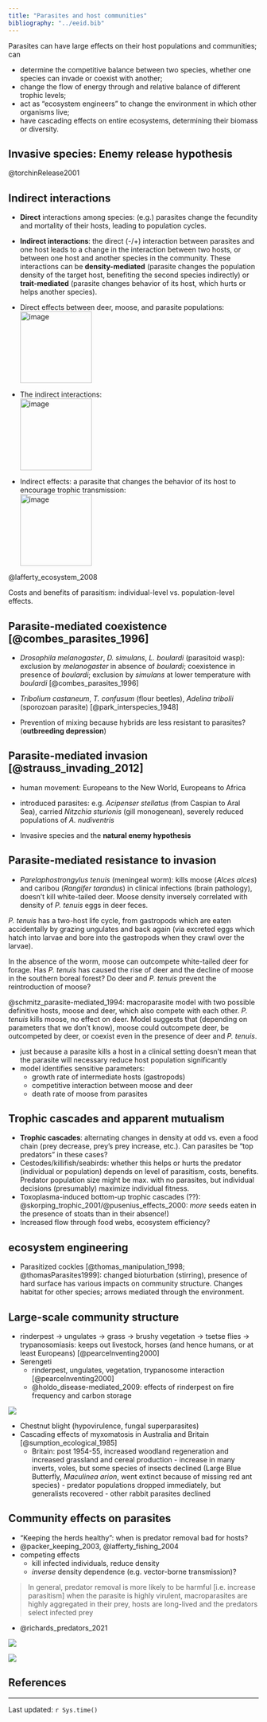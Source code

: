 ```yaml
---
title: "Parasites and host communities"
bibliography: "../eeid.bib"
---
```


Parasites can have large effects on their host populations and communities; can

- determine the competitive balance between two species, whether one species can invade or coexist with another;
- change the flow of energy through and relative balance of different trophic levels;
- act as "ecosystem engineers" to change the environment in which other organisms live;
-   have cascading effects on entire ecosystems, determining their biomass or diversity.

## Invasive species: Enemy release hypothesis

@torchinRelease2001

## Indirect interactions

- **Direct** interactions among species: (e.g.) parasites change the
fecundity and mortality of their hosts, leading to population cycles.
- **Indirect interactions**: the direct (-/+) interaction between
parasites and one host leads to a change in the interaction between two
hosts, or between one host and another species in the community. These
interactions can be **density-mediated** (parasite changes the
population density of the target host, benefiting the second species
indirectly) or **trait-mediated** (parasite changes behavior of its
host, which hurts or helps another species).

- Direct effects between deer, moose, and parasite populations:\
![image](pix/indir1.png){height="1.5in"}

- The indirect interactions:\
![image](pix/indir2.png){height="1.5in"}

- Indirect effects: a parasite that changes the behavior of its host to
encourage trophic transmission:\
![image](pix/indir3.png){height="1.5in"}

@lafferty_ecosystem_2008

Costs and benefits of parasitism: individual-level vs. population-level
effects.

## Parasite-mediated coexistence [@combes_parasites_1996]

- *Drosophila melanogaster*, *D. simulans*, *L. boulardi* (parasitoid
wasp): exclusion by *melanogaster* in absence of *boulardi*;
coexistence in presence of *boulardi*; exclusion by *simulans* at
lower temperature with *boulardi* [@combes_parasites_1996]

- *Tribolium castaneum*, *T. confusum* (flour beetles), *Adelina
tribolii* (sporozoan parasite) [@park_interspecies_1948]

- Prevention of mixing because hybrids are less resistant to parasites? (**outbreeding depression**)

## Parasite-mediated invasion [@strauss_invading_2012]

- human movement: Europeans to the New World, Europeans to Africa
- introduced parasites: e.g. *Acipenser stellatus* (from Caspian to Aral Sea), carried *Nitzchia sturionis* (gill monogenean), severely reduced populations of *A. nudiventris*

- Invasive species and the **natural enemy hypothesis**

## Parasite-mediated resistance to invasion 

- *Parelaphostrongylus tenuis* (meningeal worm): kills moose (*Alces alces*) and caribou (*Rangifer tarandus*) in clinical infections (brain pathology), doesn't kill white-tailed deer. Moose density inversely correlated with density of *P. tenuis* eggs in deer feces.

*P. tenuis* has a two-host life cycle, from gastropods which are eaten
accidentally by grazing ungulates and back again (via excreted eggs
which hatch into larvae and bore into the gastropods when they crawl
over the larvae).

In the absence of the worm, moose can outcompete white-tailed deer for
forage. Has *P. tenuis* has caused the rise of deer and the decline of
moose in the southern boreal forest? Do deer and *P. tenuis* prevent the
reintroduction of moose?

@schmitz_parasite-mediated_1994: macroparasite model with two possible definitive
hosts, moose and deer, which also compete with each other. *P. tenuis*
kills moose, no effect on deer. Model suggests that (depending on
parameters that we don't know), moose could outcompete deer, be
outcompeted by deer, or coexist even in the presence of deer and *P.
tenuis*.

- just because a parasite kills a host in a clinical setting doesn't
mean that the parasite will necessary reduce host population
significantly
- model identifies sensitive parameters:
    - growth rate of intermediate hosts (gastropods)
    - competitive interaction between moose and deer
    - death rate of moose from parasites

## Trophic cascades and apparent mutualism

- **Trophic cascades**: alternating changes in density at odd vs. even a
food chain (prey decrease, prey's prey increase, etc.). Can parasites be
"top predators" in these cases?
- Cestodes/killifish/seabirds: whether this helps or hurts the predator
(individual or population) depends on level of parasitism, costs,
benefits. Predator population size might be max. with no parasites, but
individual decisions (presumably) maximize individual fitness.
- Toxoplasma-induced bottom-up trophic cascades (??): @skorping_trophic_2001/@pusenius_effects_2000: *more* seeds eaten in the presence of stoats than in their absence!)
- Increased flow through food webs, ecosystem efficiency?

## ecosystem engineering 

- Parasitized cockles [@thomas_manipulation_1998; @thomasParasites1999]: changed bioturbation (stirring), presence of hard surface has various impacts on community structure. Changes habitat for other species; arrows mediated through the environment.

## Large-scale community structure

- rinderpest $\to$ ungulates $\to$ grass $\to$ brushy vegetation $\to$ tsetse flies $\to$ trypanosomiasis: keeps out livestock, horses (and hence humans, or at least Europeans) [@pearceInventing2000]
- Serengeti
   - rinderpest, ungulates, vegetation, trypanosome interaction [@pearceInventing2000]
   - @holdo_disease-mediated_2009: effects of rinderpest on fire frequency and carbon storage

![](pix/holdo_graph.png)
   
- Chestnut blight (hypovirulence, fungal superparasites)
- Cascading effects of myxomatosis in Australia and Britain [@sumption_ecological_1985]
    -   Britain: post 1954-55, increased woodland regeneration and increased grassland and cereal production
       -   increase in many inverts, voles, but some species of insects declined (Large Blue Butterfly, *Maculinea arion*, went extinct because of missing red ant species)
       -   predator populations dropped immediately, but generalists recovered
       -   other rabbit parasites declined


## Community effects on parasites

- "Keeping the herds healthy": when is predator removal bad for hosts?
- @packer_keeping_2003, @lafferty_fishing_2004
- competing effects
   - kill infected individuals, reduce density
   - *inverse* density dependence (e.g. vector-borne transmission)?

> In general, predator removal is more likely to be harmful [i.e. increase parasitism] when the parasite is highly virulent, macroparasites are highly aggregated in their prey, hosts are long-lived and the predators select infected prey

- @richards_predators_2021

![](pix/richards_2021_fig1.png)

![](pix/richards_2021_fig2.png)

##  References
 
::: {#refs}
:::

---

Last updated: `r Sys.time()`
	
